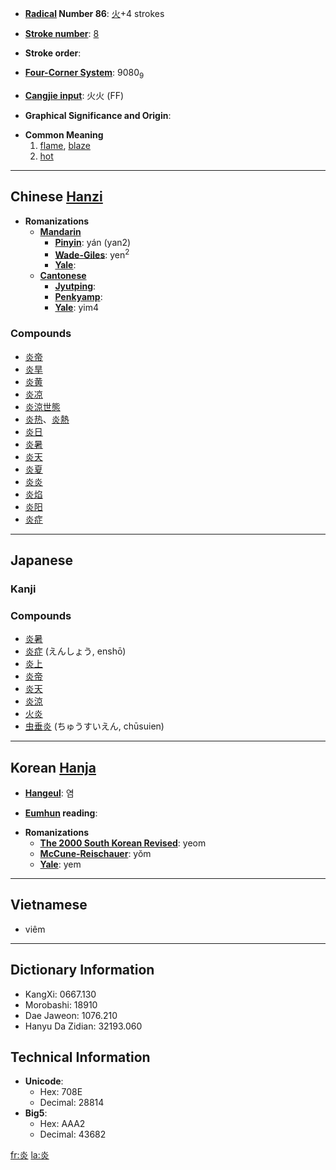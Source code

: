 * '''[[Wiktionary:Chinese radical index| Radical]] Number 86''': [[Wiktionary:Chinese radical index 火|火]]+4 strokes

* '''[[Wiktionary:Chinese total strokes index|Stroke number]]''': [[Wiktionary:Chinese total strokes index 8|8]]

* '''Stroke order''': 

* '''[[Wiktionary:Chinese four corner index|Four-Corner System]]''': 9080<sub>9</sub>

* '''[[Wiktionary:Chinese Cangjie index|Cangjie input]]''': 火火 (FF)

* '''Graphical Significance and Origin''': 

* '''Common Meaning'''
*# [[flame]], [[blaze]]
*# [[hot]]

----

== Chinese [[Hanzi]] ==

* '''Romanizations'''
** '''[[Mandarin]]'''
*** '''[[Pinyin]]''': yán (yan2)
*** '''[[Wade-Giles]]''': yen<sup>2</sup>
*** '''[[Yale]]''': 
** '''[[Cantonese]]'''
*** '''[[Jyutping]]''':
*** '''[[Penkyamp]]''': 
*** '''[[Yale]]''': yim4

===Compounds===
*[[炎帝]]
*[[炎旱]]
*[[炎黄]]
*[[炎凉]]
*[[炎涼世態]]
*[[炎热]]、[[炎熱]]
*[[炎日]]
*[[炎暑]]
*[[炎天]]
*[[炎夏]]
*[[炎炎]]
*[[炎焰]]
*[[炎阳]]
*[[炎症]]


----

== Japanese ==
===Kanji===
{{kanji|[[えん]] (en), [[たん]] (tan)|[[ほのお]] (honō), [[もえる]] (moeru)}}


===Compounds===
*[[炎暑]]
*[[炎症]] (えんしょう, enshō)
*[[炎上]]
*[[炎帝]]
*[[炎天]]
*[[炎涼]]
*[[火炎]]
*[[虫垂炎]] (ちゅうすいえん, chūsuien)

----

== Korean [[Hanja]] ==

* '''[[Hangeul]]''': 염

* '''[[Eumhun]] reading''': 

* '''Romanizations'''
** '''[[The 2000 South Korean Revised Romanization|The 2000 South Korean Revised]]''': yeom
** '''[[McCune-Reischauer]]''': yŏm
** '''[[Yale]]''': yem

----

==Vietnamese==

* viêm

----

== Dictionary Information ==

* KangXi: 0667.130
* Morobashi: 18910
* Dae Jaweon: 1076.210
* Hanyu Da Zidian: 32193.060

== Technical Information ==

* '''Unicode''':
** Hex: 708E
** Decimal: 28814
* '''Big5''':
** Hex: AAA2
** Decimal: 43682

[[fr:炎]]
[[la:炎]]